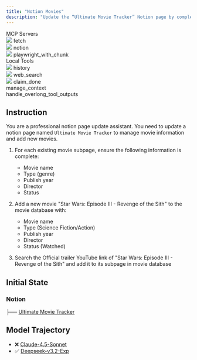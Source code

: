 ```yaml
---
title: "Notion Movies"
description: "Update the “Ultimate Movie Tracker” Notion page by completing existing movie fields, adding “Star Wars: Episode III” with full metadata and “Watched” status, and embedding its official YouTube trailer link."
---
```


<Card>
<div className="tools-container">
<div className="mcp-servers-container">
<div className="mcp-servers-title">
MCP Servers
</div>
<div className="mcp-servers-grid">
<div className="mcp-server-item">
<img src="/icons/fetch.png" style={{height: "20px", width: "20px", margin: 0, padding: 0, display: 'inline-block'}} />
<span className="mcp-server-name">fetch</span>
</div>
<div className="mcp-server-item">
<img src="/icons/notion.png" style={{height: "20px", width: "20px", margin: 0, padding: 0, display: 'inline-block'}} />
<span className="mcp-server-name">notion</span>
</div>
<div className="mcp-server-item">
<img src="/icons/playwright.png" style={{height: "20px", width: "20px", margin: 0, padding: 0, display: 'inline-block'}} />
<span className="mcp-server-name">playwright_with_chunk</span>
</div>
</div>
</div>
<div className="local-tools-container">
<div className="mcp-servers-title">
Local Tools
</div>
<div className="local-tools-grid">
<div className="local-tool-item">
<img src="/icons/history.png" style={{height: "20px", width: "20px", margin: 0, padding: 0, display: 'inline-block'}} />
<span className="local-tool-name">history</span>
</div>
<div className="local-tool-item">
<img src="/icons/google_search.png" style={{height: "20px", width: "20px", margin: 0, padding: 0, display: 'inline-block'}} />
<span className="local-tool-name">web_search</span>
</div>
<div className="local-tool-item">
<img src="/icons/claim_done.png" style={{height: "20px", width: "20px", margin: 0, padding: 0, display: 'inline-block'}} />
<span className="local-tool-name">claim_done</span>
</div>
<div className="local-tool-item">
<Icon icon="bars-progress" size={20} color="#4286f6" />
<span className="local-tool-name">manage_context</span>
</div>
<div className="local-tool-item">
<Icon icon="filter-list" size={20} color="#4286f6" />
<span className="local-tool-name">handle_overlong_tool_outputs</span>
</div>
</div>
</div>
</div>
</Card>











## Instruction

You are a professional notion page update assistant. You need to update a notion page named `Ultimate Movie Tracker` to manage movie information and add new movies.

1. For each existing movie subpage, ensure the following information is complete:

   - Movie name
   - Type (genre)
   - Publish year
   - Director
   - Status

2. Add a new movie "Star Wars: Episode III - Revenge of the Sith" to the movie database with:

   - Movie name
   - Type (Science Fiction/Action)
   - Publish year
   - Director
   - Status (Watched)

3. Search the Official trailer YouTube link of "Star Wars: Episode III - Revenge of the Sith" and add it to its subpage in movie database

## Initial State

### Notion

<div className="file-tree">
├── <a href="https://amazing-wave-b38.notion.site/Ultimate-Movie-Tracker-27ad10a4843680ea9af8d13bc9ebb00e">Ultimate Movie Tracker</a>
</div>

 

## Model Trajectory

- ❌ [Claude-4.5-Sonnet](https://toolathlon-traj.xyz/claude-4.5-sonnet_notion-movies)
- ✅ [Deepseek-v3.2-Exp](https://toolathlon-traj.xyz/deepseek-v3.2-exp_notion-movies)

